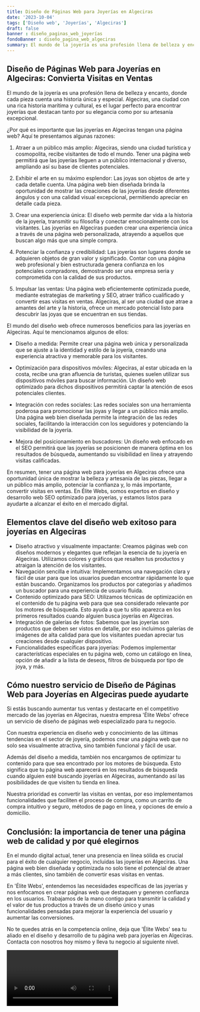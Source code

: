 ```yaml
---
title: Diseño de Páginas Web para Joyerías en Algeciras
date: '2023-10-04'
tags: ['Diseño web', 'Joyerías', 'Algeciras']
draft: false
banner : diseño_paginas_web_joyerías
fondoBanner : diseño_pagina_web_algeciras
summary: El mundo de la joyería es una profesión llena de belleza y encanto, donde cada pieza cuenta una historia única y especial. Algeciras, una ciudad con una rica historia marítima y cultural, es el lugar perfecto para encontrar joyerías que destacan tanto por su elegancia como por su artesanía excepcional.
---
```


## Diseño de Páginas Web para Joyerías en Algeciras: Convierta Visitas en Ventas

El mundo de la joyería es una profesión llena de belleza y encanto, donde cada pieza cuenta una historia única y especial. Algeciras, una ciudad con una rica historia marítima y cultural, es el lugar perfecto para encontrar joyerías que destacan tanto por su elegancia como por su artesanía excepcional.

¿Por qué es importante que las joyerías en Algeciras tengan una página web? Aquí te presentamos algunas razones:

1. Atraer a un público más amplio: Algeciras, siendo una ciudad turística y cosmopolita, recibe visitantes de todo el mundo. Tener una página web permitirá que las joyerías lleguen a un público internacional y diverso, ampliando así su base de clientes potenciales.

2. Exhibir el arte en su máximo esplendor: Las joyas son objetos de arte y cada detalle cuenta. Una página web bien diseñada brinda la oportunidad de mostrar las creaciones de las joyerías desde diferentes ángulos y con una calidad visual excepcional, permitiendo apreciar en detalle cada pieza.

3. Crear una experiencia única: El diseño web permite dar vida a la historia de la joyería, transmitir su filosofía y conectar emocionalmente con los visitantes. Las joyerías en Algeciras pueden crear una experiencia única a través de una página web personalizada, atrayendo a aquellos que buscan algo más que una simple compra.

4. Potenciar la confianza y credibilidad: Las joyerías son lugares donde se adquieren objetos de gran valor y significado. Contar con una página web profesional y bien estructurada genera confianza en los potenciales compradores, demostrando ser una empresa seria y comprometida con la calidad de sus productos.

5. Impulsar las ventas: Una página web eficientemente optimizada puede, mediante estrategias de marketing y SEO, atraer tráfico cualificado y convertir esas visitas en ventas. Algeciras, al ser una ciudad que atrae a amantes del arte y la historia, ofrece un mercado potencial listo para descubrir las joyas que se encuentran en sus tiendas.

El mundo del diseño web ofrece numerosos beneficios para las joyerías en Algeciras. Aquí te mencionamos algunos de ellos:

- Diseño a medida: Permite crear una página web única y personalizada que se ajuste a la identidad y estilo de la joyería, creando una experiencia atractiva y memorable para los visitantes.

- Optimización para dispositivos móviles: Algeciras, al estar ubicada en la costa, recibe una gran afluencia de turistas, quienes suelen utilizar sus dispositivos móviles para buscar información. Un diseño web optimizado para dichos dispositivos permitirá captar la atención de esos potenciales clientes.

- Integración con redes sociales: Las redes sociales son una herramienta poderosa para promocionar las joyas y llegar a un público más amplio. Una página web bien diseñada permite la integración de las redes sociales, facilitando la interacción con los seguidores y potenciando la visibilidad de la joyería.

- Mejora del posicionamiento en buscadores: Un diseño web enfocado en el SEO permitirá que las joyerías se posicionen de manera óptima en los resultados de búsqueda, aumentando su visibilidad en línea y atrayendo visitas calificadas.

En resumen, tener una página web para joyerías en Algeciras ofrece una oportunidad única de mostrar la belleza y artesanía de las piezas, llegar a un público más amplio, potenciar la confianza y, lo más importante, convertir visitas en ventas. En Élite Webs, somos expertos en diseño y desarrollo web SEO optimizado para joyerías, y estamos listos para ayudarte a alcanzar el éxito en el mercado digital.

<GifSeo />

<Cta />

## Elementos clave del diseño web exitoso para joyerías en Algeciras

- Diseño atractivo y visualmente impactante: Creamos páginas web con diseños modernos y elegantes que reflejan la esencia de tu joyería en Algeciras. Utilizamos colores y gráficos que resalten tus productos y atraigan la atención de los visitantes.
- Navegación sencilla e intuitiva: Implementamos una navegación clara y fácil de usar para que los usuarios puedan encontrar rápidamente lo que están buscando. Organizamos los productos por categorías y añadimos un buscador para una experiencia de usuario fluida.
- Contenido optimizado para SEO: Utilizamos técnicas de optimización en el contenido de tu página web para que sea considerado relevante por los motores de búsqueda. Esto ayuda a que tu sitio aparezca en los primeros resultados cuando alguien busca joyerías en Algeciras.
- Integración de galerías de fotos: Sabemos que las joyerías son productos que deben ser vistos en detalle, por eso incluimos galerías de imágenes de alta calidad para que los visitantes puedan apreciar tus creaciones desde cualquier dispositivo.
- Funcionalidades específicas para joyerías: Podemos implementar características especiales en tu página web, como un catálogo en línea, opción de añadir a la lista de deseos, filtros de búsqueda por tipo de joya, y más.

## Cómo nuestro servicio de Diseño de Páginas Web para Joyerías en Algeciras puede ayudarte

Si estás buscando aumentar tus ventas y destacarte en el competitivo mercado de las joyerías en Algeciras, nuestra empresa 'Élite Webs' ofrece un servicio de diseño de páginas web especializado para tu negocio. 

Con nuestra experiencia en diseño web y conocimiento de las últimas tendencias en el sector de joyería, podemos crear una página web que no solo sea visualmente atractiva, sino también funcional y fácil de usar. 

Además del diseño a medida, también nos encargamos de optimizar tu contenido para que sea encontrado por los motores de búsqueda. Esto significa que tu página web aparecerá en los resultados de búsqueda cuando alguien esté buscando joyerías en Algeciras, aumentando así las posibilidades de que visiten tu tienda en línea.

Nuestra prioridad es convertir las visitas en ventas, por eso implementamos funcionalidades que faciliten el proceso de compra, como un carrito de compra intuitivo y seguro, métodos de pago en línea, y opciones de envío a domicilio.

## Conclusión: la importancia de tener una página web de calidad y por qué elegirnos

En el mundo digital actual, tener una presencia en línea sólida es crucial para el éxito de cualquier negocio, incluidas las joyerías en Algeciras. Una página web bien diseñada y optimizada no solo tiene el potencial de atraer a más clientes, sino también de convertir esas visitas en ventas.

En 'Élite Webs', entendemos las necesidades específicas de las joyerías y nos enfocamos en crear páginas web que destaquen y generen confianza en los usuarios. Trabajamos de la mano contigo para transmitir la calidad y el valor de tus productos a través de un diseño único y unas funcionalidades pensadas para mejorar la experiencia del usuario y aumentar las conversiones.

No te quedes atrás en la competencia online, deja que 'Élite Webs' sea tu aliado en el diseño y desarrollo de tu página web para joyerías en Algeciras. Contacta con nosotros hoy mismo y lleva tu negocio al siguiente nivel.

<Video />

<CtaBot job='Joyerías' city='Algeciras'/>

<Gmaps query='Algeciras+españa+maps' />